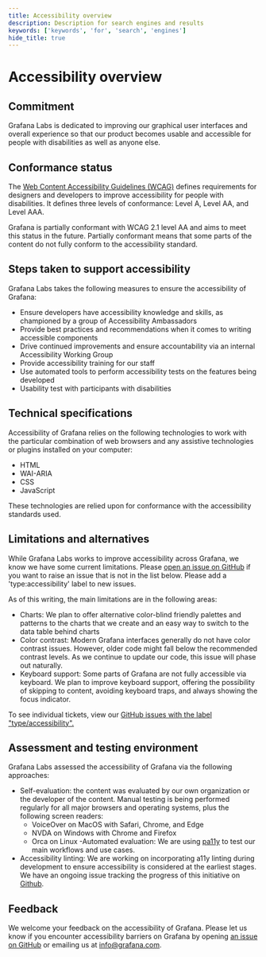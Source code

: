 ```yaml
---
title: Accessibility overview
description: Description for search engines and results
keywords: ['keywords', 'for', 'search', 'engines']
hide_title: true
---
```



# Accessibility overview <Badge text='ready' color='green'></Badge>

## Commitment
Grafana Labs is dedicated to improving our graphical user interfaces and overall experience so that our product becomes usable and accessible for people with disabilities as well as anyone else. 

## Conformance status
The [Web Content Accessibility Guidelines (WCAG)](https://www.w3.org/WAI/standards-guidelines/wcag/) defines requirements for designers and developers to improve accessibility for people with disabilities. It defines three levels of conformance: Level A, Level AA, and Level AAA. 

Grafana is partially conformant with WCAG 2.1 level AA and aims to meet this status in the future. Partially conformant means that some parts of the content do not fully conform to the accessibility standard.

## Steps taken to support accessibility
Grafana Labs takes the following measures to ensure the accessibility of Grafana:
- Ensure developers have accessibility knowledge and skills, as championed by a group of Accessibility Ambassadors
- Provide best practices and recommendations when it comes to writing accessible components 
- Drive continued improvements and ensure accountability via an internal Accessibility Working Group
- Provide accessibility training for our staff
- Use automated tools to perform accessibility tests on the features being developed
- Usability test with participants with disabilities

## Technical specifications
Accessibility of Grafana relies on the following technologies to work with the particular combination of web browsers and any assistive technologies or plugins installed on your computer:
- HTML
- WAI-ARIA
- CSS
- JavaScript

These technologies are relied upon for conformance with the accessibility standards used.

## Limitations and alternatives
While Grafana Labs works to improve accessibility across Grafana, we know we have some current limitations. Please [open an issue on GitHub](https://github.com/grafana/grafana/issues?q=is%3Aopen+is%3Aissue+label%3Atype%2Faccessibility) if you want to raise an issue that is not in the list below. Please add a 'type:accessibility' label to new issues. 

As of this writing, the main limitations are in the following areas:
- Charts: We plan to offer alternative color-blind friendly palettes and patterns to the charts that we create and an easy way to switch to the data table behind charts
- Color contrast: Modern Grafana interfaces generally do not have color contrast issues. However, older code might fall below the recommended contrast levels. As we continue to update our code, this issue will phase out naturally.
- Keyboard support: Some parts of Grafana are not fully accessible via keyboard. We plan to improve keyboard support, offering the possibility of skipping to content, avoiding keyboard traps, and always showing the focus indicator. 

To see individual tickets, view our [GitHub issues with the label "type/accessibility".](https://github.com/grafana/grafana/issues?q=is%3Aissue+is%3Aopen+label%3Atype%2Faccessibility)

## Assessment and testing environment
Grafana Labs assessed the accessibility of Grafana via the following approaches:
- Self-evaluation: the content was evaluated by our own organization or the developer of the content. Manual testing is being performed regularly for all major browsers and operating systems, plus the following screen readers: 
  - VoiceOver on MacOS with Safari, Chrome, and Edge
  - NVDA on Windows with Chrome and Firefox
  - Orca on Linux
-Automated evaluation: We are using [pa11y](https://pa11y.org/) to test our main workflows and use cases.
- Accessibility linting: We are working on incorporating a11y linting during development to ensure accessibility is considered at the earliest stages. We have an ongoing issue tracking the progress of this initiative on [Github](https://github.com/grafana/grafana/issues/37782).

## Feedback
We welcome your feedback on the accessibility of Grafana. Please let us know if you encounter accessibility barriers on Grafana by opening [an issue on GitHub](https://github.com/grafana/grafana/issues/new?assignees=&labels=type%3A+accessibility&template=2-accessibility.md) or emailing us at [info@grafana.com](mailto:info@grafana.com).


